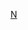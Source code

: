 <noinclude>
{{noteTA
|G1=NBA
}}
</noinclude>{{NBA current roster
|name = 山东高速金星现时球员名单
|team = 山东高速金星篮球俱乐部
|coach = [[亚历山大·凯撒]]
|assistants = <nowiki></nowiki>
* [[鞠维松]]
* [[杨文海 (篮球运动员)|杨文海]]
* [[托米斯拉夫•托莫维奇]]
* [[维珍妮加斯•米卡劳斯卡斯]]
|players = 
* 1 [[睢冉]]
* 4 [[张辉 (篮球运动员)|张辉]]
* 7 [[李泓翰]]
* 8 [[李敬宇]]
* 9 [[刘冠岑]]
* 10 [[李林 (篮球运动员)|李林]]
* 11 [[曹振华]]
* 15 [[吴柯]]
* 19 [[杨力 (篮球运动员)|杨力]]
* 20 [[陶汉林]]
* 21 [[许家晗]]
* 77 [[徐煜峰]]
* -- [[文雁行]]
* -- [[焦海龙]]
* -- [[贾森·汤普森]]
* -- [[诺里斯·科尔]]
}}
<noinclude>
[[Category:CBA球队现时球员名单|N]]
</noinclude>